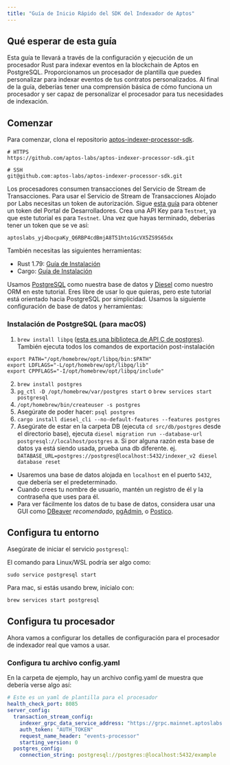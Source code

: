 ```yaml
---
title: "Guía de Inicio Rápido del SDK del Indexador de Aptos"
---
```


## Qué esperar de esta guía

Esta guía te llevará a través de la configuración y ejecución de un procesador Rust para indexar eventos en la blockchain de Aptos en PostgreSQL.
Proporcionamos un procesador de plantilla que puedes personalizar para indexar eventos de tus contratos personalizados.
Al final de la guía, deberías tener una comprensión básica de cómo funciona un procesador y ser capaz de personalizar el procesador para tus necesidades de indexación.

## Comenzar

Para comenzar, clona el repositorio [aptos-indexer-processor-sdk](https://github.com/aptos-labs/aptos-indexer-processor-sdk).

```text
# HTTPS
https://github.com/aptos-labs/aptos-indexer-processor-sdk.git
 
# SSH
git@github.com:aptos-labs/aptos-indexer-processor-sdk.git
```

Los procesadores consumen transacciones del Servicio de Stream de Transacciones. Para usar el Servicio de Stream de Transacciones Alojado por Labs necesitas un token de autorización.
Sigue [esta guía](https://aptos.dev/en/build/indexer/txn-stream/aptos-hosted-txn-stream#authorization-via-api-key) para obtener un token del Portal de Desarrolladores. Crea una API Key para `Testnet`, ya que este tutorial es para `Testnet`.
Una vez que hayas terminado, deberías tener un token que se ve así:

```text
aptoslabs_yj4bocpaKy_Q6RBP4cdBmjA8T51hto1GcVX5ZS9S65dx
```

También necesitas las siguientes herramientas:

- Rust 1.79: [Guía de Instalación](https://www.rust-lang.org/tools/install)
- Cargo: [Guía de Instalación](https://doc.rust-lang.org/cargo/getting-started/installation.html#install-rust-and-cargo)

Usamos [PostgreSQL](https://www.postgresql.org/) como nuestra base de datos y [Diesel](https://diesel.rs/guides/getting-started) como nuestro ORM en este tutorial. Eres libre de usar lo que quieras, pero este tutorial está orientado hacia PostgreSQL por simplicidad. Usamos la siguiente configuración de base de datos y herramientas:

### Instalación de PostgreSQL (para macOS)

1. `brew install libpq` ([esta es una biblioteca de API C de postgres](https://formulae.brew.sh/formula/libpq)). También ejecuta todos los comandos de exportación post-instalación

```shellscript
export PATH="/opt/homebrew/opt/libpq/bin:$PATH"
export LDFLAGS="-L/opt/homebrew/opt/libpq/lib"
export CPPFLAGS="-I/opt/homebrew/opt/libpq/include"
```

2. `brew install postgres`
3. `pg_ctl -D /opt/homebrew/var/postgres start` o `brew services start postgresql`
4. `/opt/homebrew/bin/createuser -s postgres`
5. Asegúrate de poder hacer: `psql postgres`
6. `cargo install diesel_cli --no-default-features --features postgres`
7. Asegúrate de estar en la carpeta DB (ejecuta `cd src/db/postgres` desde el directorio base), ejecuta `diesel migration run --database-url postgresql://localhost/postgres`
   a. Si por alguna razón esta base de datos ya está siendo usada, prueba una db diferente. ej.
   `DATABASE_URL=postgres://postgres@localhost:5432/indexer_v2 diesel database reset`

- Usaremos una base de datos alojada en `localhost` en el puerto `5432`, que debería ser el predeterminado.
- Cuando crees tu nombre de usuario, mantén un registro de él y la contraseña que uses para él.
- Para ver fácilmente los datos de tu base de datos, considera usar una GUI como [DBeaver](https://dbeaver.io/) _recomendado_, [pgAdmin](https://www.pgadmin.org/), o [Postico](https://eggerapps.at/postico2/).

## Configura tu entorno

Asegúrate de iniciar el servicio `postgresql`:

El comando para Linux/WSL podría ser algo como:

```shellscript
sudo service postgresql start
```

Para mac, si estás usando brew, inícialo con:

```shellscript
brew services start postgresql
```

## **Configura tu procesador**

Ahora vamos a configurar los detalles de configuración para el procesador de indexador real que vamos a usar.

### **Configura tu archivo config.yaml**

En la carpeta de ejemplo, hay un archivo config.yaml de muestra que debería verse algo así:

```yaml
# Este es un yaml de plantilla para el procesador
health_check_port: 8085
server_config:
  transaction_stream_config:
    indexer_grpc_data_service_address: "https://grpc.mainnet.aptoslabs.com:443"
    auth_token: "AUTH_TOKEN"
    request_name_header: "events-processor"
    starting_version: 0
  postgres_config:
    connection_string: postgresql://postgres:@localhost:5432/example
```
